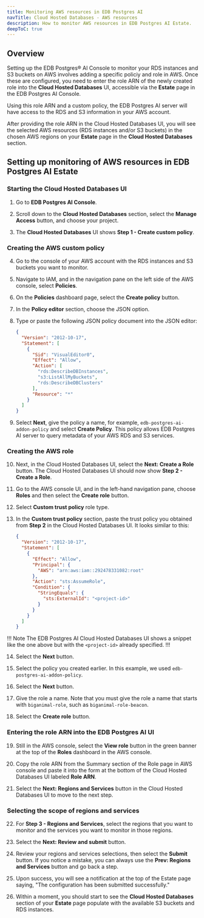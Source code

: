 ```yaml
---
title: Monitoring AWS resources in EDB Postgres AI 
navTitle: Cloud Hosted Databases - AWS resources
description: How to monitor AWS resources in EDB Postgres AI Estate.
deepToC: true
---
```


## Overview 

Setting up the EDB Postgres® AI Console to monitor your RDS instances and S3 buckets on AWS involves adding a specific policiy and role in AWS. Once these are configured, you need to enter the role ARN of the newly created role into the **Cloud Hosted Databases** UI, accessible via the **Estate** page in the EDB Postgres AI Console. 

Using this role ARN and a custom policy, the EDB Postgres AI server will have access to the RDS and S3 information in your AWS account. 

After providing the role ARN in the Cloud Hosted Databases UI, you will see the selected AWS resources (RDS instances and/or S3 buckets) in the chosen AWS regions on your **Estate** page in the **Cloud Hosted Databases** section.

## Setting up monitoring of AWS resources in EDB Postgres AI Estate

### Starting the Cloud Hosted Databases UI

1. Go to **EDB Postgres AI Console**. 

2. Scroll down to the **Cloud Hosted Databases** section, select the **Manage Access** button, and choose your project.

3. The **Cloud Hosted Databases** UI shows **Step 1 - Create custom policy**.

### Creating the AWS custom policy

4. Go to the console of your AWS account with the RDS instances and S3 buckets you want to monitor.

5. Navigate to IAM, and in the navigation pane on the left side of the AWS console, select **Policies**.

6. On the **Policies** dashboard page, select the **Create policy** button.

7. In the **Policy editor** section, choose the JSON option.

8. Type or paste the following JSON policy document into the JSON editor:

      ```json
      {
        "Version": "2012-10-17",
        "Statement": [
          {
            "Sid": "VisualEditor0",
            "Effect": "Allow",
            "Action": [
              "rds:DescribeDBInstances",
              "s3:ListAllMyBuckets",
              "rds:DescribeDBClusters"
            ],
            "Resource": "*"
          }
        ]
      }
      ```

9. Select **Next**, give the policy a name, for example, `edb-postgres-ai-addon-policy` and select **Create Policy**. This policy allows EDB Postgres AI server to query metadata of your AWS RDS and S3 services.


### Creating the AWS role

10. Next, in the Cloud Hosted Databases UI, select the **Next: Create a Role** button. The Cloud Hosted Databases UI should now show **Step 2 - Create a Role**.

11. Go to the AWS console UI, and in the left-hand navigation pane, choose **Roles** and then select the **Create role** button.

12. Select **Custom trust policy** role type.

13. In the **Custom trust policy** section, paste the trust policy you obtained from **Step 2** in the Cloud Hosted Databases UI. It looks similar to this:

    ```json
    {
      "Version": "2012-10-17",
      "Statement": [
        {
          "Effect": "Allow",
          "Principal": {
            "AWS": "arn:aws:iam::292478331082:root"
          },
          "Action": "sts:AssumeRole",
          "Condition": {
            "StringEquals": {
              "sts:ExternalId": "<project-id>"
            }
          }
        }
      ]
    }
    ```

  !!! Note
  The EDB Postgres AI Cloud Hosted Databases UI shows a snippet like the one above but with the `<project-id>` already specified.
  !!!

14. Select the **Next** button.

15. Select the policy you created earlier. In this example, we used `edb-postgres-ai-addon-policy`.

16. Select the **Next** button.

17. Give the role a name. Note that you must give the role a name that starts with `biganimal-role`, such as `biganimal-role-beacon`. 

18. Select the **Create role** button.

### Entering the role ARN into the EDB Postgres AI UI

19. Still in the AWS console, select the **View role** button in the green banner at the top of the **Roles** dashboard in the AWS console.

20. Copy the role ARN from the Summary section of the Role page in AWS console and paste it into the form at the bottom of the Cloud Hosted Databases UI labeled **Role ARN**.

21. Select the **Next: Regions and Services** button in the Cloud Hosted Databases UI to move to the next step.

### Selecting the scope of regions and services

22. For **Step 3 - Regions and Services**, select the regions that you want to monitor and the services you want to monitor in those regions.

23. Select the **Next: Review and submit** button.

24. Review your regions and services selections, then select the **Submit** button. If you notice a mistake, you can always use the **Prev: Regions and Services** button and go back a step.

25. Upon success, you will see a notification at the top of the Estate page saying, "The configuration has been submitted successfully."

26. Within a moment, you should start to see the **Cloud Hosted Databases** section of your **Estate** page populate with the available S3 buckets and RDS instances.
